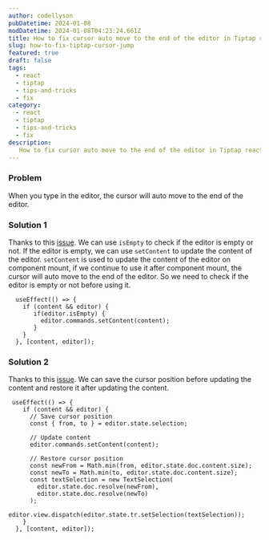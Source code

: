 ```yaml
---
author: codellyson
pubDatetime: 2024-01-08
modDatetime: 2024-01-08T04:23:24.661Z
title: How to fix cursor auto move to the end of the editor in Tiptap react
slug: how-to-fix-tiptap-cursor-jump
featured: true
draft: false
tags:
  - react
  - tiptap
  - tips-and-tricks
  - fix
category:
  - react
  - tiptap
  - tips-and-tricks
  - fix
description:
   How to fix cursor auto move to the end of the editor in Tiptap react
---
```


### Problem

When you type in the editor, the cursor will auto move to the end of the editor.

### Solution 1

Thanks to this [issue]('https://github.com/ueberdosis/tiptap/issues/2940#issuecomment-1752701372').
We can use `isEmpty` to check if the editor is empty or not. If the editor is empty, we can use `setContent` to update the content of the editor.
`setContent` is used to update the content of the editor on component mount, if we continue to use it after component mount, the cursor will auto move to the end of the editor. So we need to check if the editor is empty or not before using it.

```tsx
  useEffect(() => {
    if (content && editor) {
       if(editor.isEmpty) {
         editor.commands.setContent(content);
       }
    }
  }, [content, editor]);
```

### Solution 2

Thanks to this [issue]('https://github.com/ueberdosis/tiptap/issues/2940#issuecomment-1720058369').
We can save the cursor position before updating the content and restore it after updating the content.

```tsx
 useEffect(() => {
    if (content && editor) {
      // Save cursor position
      const { from, to } = editor.state.selection;

      // Update content
      editor.commands.setContent(content);

      // Restore cursor position
      const newFrom = Math.min(from, editor.state.doc.content.size);
      const newTo = Math.min(to, editor.state.doc.content.size);
      const textSelection = new TextSelection(
        editor.state.doc.resolve(newFrom),
        editor.state.doc.resolve(newTo)
      );
      editor.view.dispatch(editor.state.tr.setSelection(textSelection));
    }
  }, [content, editor]);
```
